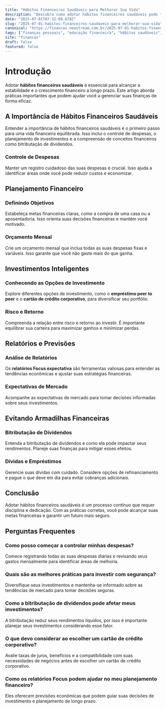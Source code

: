 ```yaml
---
title: "Hábitos Financeiros Saudáveis para Melhorar Sua Vida"
description: "Descubra como adotar hábitos financeiros saudáveis pode transformar sua vida financeira. Aprenda a gerenciar suas finanças de forma eficaz e segura."
date: "2025-07-01T07:32:09.878Z"
slug: "2025-07-01-habitos-financeiros-saudaveis-para-melhorar-sua-vida"
canonical: "https://financas.neostream.com.br/2025-07-01-habitos-financeiros-saudaveis-para-melhorar-sua-vida"
tags: ["finanças pessoais", "educação financeira", "hábitos saudáveis"]
site: "financas"
draft: false
featured: false
---
```


# Introdução

Adotar **hábitos financeiros saudáveis** é essencial para alcançar a estabilidade e o crescimento financeiro a longo prazo. Este artigo aborda práticas importantes que podem ajudar você a gerenciar suas finanças de forma eficaz.

## A Importância de Hábitos Financeiros Saudáveis

Entender a importância de hábitos financeiros saudáveis é o primeiro passo para uma vida financeira equilibrada. Isso inclui o controle de despesas, o planejamento de investimentos e a compreensão de conceitos financeiros como bitributação de dividendos.

### Controle de Despesas

Manter um registro cuidadoso das suas despesas é crucial. Isso ajuda a identificar áreas onde você pode reduzir custos e economizar.

## Planejamento Financeiro

### Definindo Objetivos

Estabeleça metas financeiras claras, como a compra de uma casa ou a aposentadoria. Isso orienta suas decisões financeiras e mantém você motivado.

### Orçamento Mensal

Crie um orçamento mensal que inclua todas as suas despesas fixas e variáveis. Isso garante que você não gaste mais do que ganha.

## Investimentos Inteligentes

### Conhecendo as Opções de Investimento

Explore diferentes opções de investimento, como o **empréstimo peer to peer** e o **cartão de crédito corporativo**, para diversificar seu portfólio.

### Risco e Retorno

Compreenda a relação entre risco e retorno ao investir. É importante equilibrar sua carteira para maximizar ganhos e minimizar perdas.

## Relatórios e Previsões

### Análise de Relatórios

Os **relatórios Focus expectativa** são ferramentas valiosas para entender as tendências econômicas e ajustar suas estratégias financeiras.

### Expectativas de Mercado

Acompanhe as expectativas de mercado para tomar decisões informadas sobre seus investimentos.

## Evitando Armadilhas Financeiras

### Bitributação de Dividendos

Entenda a bitributação de dividendos e como ela pode impactar seus rendimentos. Planeje suas finanças para mitigar esses efeitos.

### Dívidas e Empréstimos

Gerencie suas dívidas com cuidado. Considere opções de refinanciamento e pague o que deve em dia para evitar cobranças adicionais.

## Conclusão

Adotar hábitos financeiros saudáveis é um processo contínuo que requer disciplina e dedicação. Com as práticas corretas, você pode alcançar suas metas financeiras e garantir um futuro mais seguro.

## Perguntas Frequentes

### Como posso começar a controlar minhas despesas?

Comece registrando todas as suas despesas diárias e revisando seus gastos mensalmente para identificar áreas de melhoria.

### Quais são as melhores práticas para investir com segurança?

Diversifique seus investimentos e mantenha-se informado sobre as tendências de mercado para tomar decisões seguras.

### Como a bitributação de dividendos pode afetar meus investimentos?

A bitributação reduz seus rendimentos líquidos, por isso é importante planejar seus investimentos considerando esse fator.

### O que devo considerar ao escolher um cartão de crédito corporativo?

Avalie taxas de juros, benefícios e a compatibilidade com suas necessidades de negócios antes de escolher um cartão de crédito corporativo.

### Como os relatórios Focus podem ajudar no meu planejamento financeiro?

Eles oferecem previsões econômicas que podem guiar suas decisões de investimento e planejamento de longo prazo.